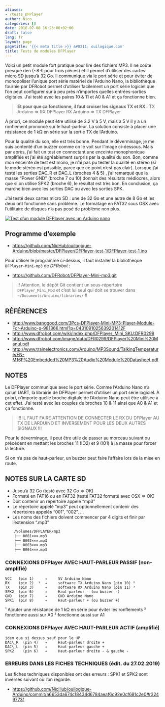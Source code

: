 ```yaml
---
aliases:
- /tests_DFPlayer
author: Nico
categories: []
date: 2016-07-08 16:23:00+02:00
draft: false
lang: fr
layout: page
pagetitle: '{{< meta title >}} &#8211; ouilogique.com'
title: Tests de modules DFPlayer
---
```


Voici un petit module fort pratique pour lire des fichiers MP3.
Il ne coûte presque rien (~8 € pour trois pièces) et il permet d’utiliser des cartes micro SD jusqu’à 32 Go.
Il communique via le port série et pour éviter de monopoliser l’unique port série matériel de l’Arduino Nano, la bibliothèque fournie par DFRobot permet d’utiliser facilement un port série logiciel que l’on peut configurer sur à peu près n’importes quelles entrées-sorties digitales.
J’ai testé avec les paires 10 & 11 et A0 & A1 et ça fonctionne bien.

> **Et pour que ça fonctionne, il faut croiser les signaux TX et RX :**
> TX Arduino ⇒ RX DFPlayer
> RX Arduino ⇒ TX DFPlayer

À priori, ce module peut être utilisé de 3.2 V à 5 V, mais à 5 V il y a un ronflement prononcé sur le haut-parleur.
La solution consiste à placer une résistance de 1 kΩ en série sur la sortie TX de l’Arduino.

Pour la qualité du son, elle est très bonne.
Pendant le déverminage, je me suis contenté d’un buzzer comme on le voit sur l’image ci-dessous.
Mais par après, j’ai fait un test en connectant une enceinte monophonique amplifiée et j’ai été agréablement surpris par la qualité du son.
Bon, comme mon enceinte de test est mono, je n’ai pas pu tester la qualité en stéréo (si le mode stéréo est possible, parce que ce point n’est pas clair).
Lorsque j’ai testé les sorties DAC_R et DAC_L (broches 4 & 5) , j’ai remarqué que la masse “Power GND” (broche 7 ou 10) donnait des résultats médiocres, alors que si on utilise SPK2 (broche 6), le résultat est très bon.
En conclusion, ça marche bien avec les sorties DAC ou avec les sorties SPK.

J’ai testé deux cartes micro SD : une de 32 Go et une autre de 8 Go et les deux ont fonctionné sans problème.
Le formatage en FAT32 sous OSX avec l’utilitaire de disques n’a pas posé de problème non plus.

[![Test d’un module DFPlayer avec un Arduino nano][img_1]][img_1]

[img_1]: ./images/2016-07-08-tests_DFPlayer_001_lowres.jpg

## Programme d’exemple

-   <https://github.com/NicHub/ouilogique-Arduino/blob/master/DFPlayer/DFPlayer-test-1/DFPlayer-test-1.ino>

Pour utiliser le programme ci-dessus, il faut installer la bibliothèque `DFPlayer-Mini-mp3` de *DFRobot* :

-   <https://github.com/DFRobot/DFPlayer-Mini-mp3.git>

> !! Attention, le dépôt Git contient un sous-répertoire `DFPlayer_Mini_Mp3` et c’est lui seul qui doit se trouver dans `~/Documents/Arduino/libraries/` !!

## RÉFÉRENCES

-   <http://www.banggood.com/3Pcs-DFPlayer-Mini-MP3-Player-Module-For-Arduino-p-981366.html?p=0431091025639201412F>
-   <http://www.dfrobot.com/wiki/index.php/DFPlayer_Mini_SKU:DFR0299>
-   <http://www.dfrobot.com/image/data/DFR0299/DFPlayer%20Mini%20Manul.pdf>
-   <http://www.trainelectronics.com/Arduino/MP3Sound/TalkingTemperature/FN-M16P%20Embedded%20MP3%20Audio%20Module%20Datasheet.pdf>

## NOTES

Le DFPlayer communique avec le port série.
Comme l’Arduino Nano n’a qu’un UART, la librairie de DFPlayer permet d’utiliser un port série logiciel.
À priori, n’importe quelle broche digitale de l’Arduino Nano peut être utilisée à cet effet.
J’ai testé avec les couples de broches 10 & 11 ainsi que A0 & A1 et ça fonctionne.

> !!! IL FAUT FAIRE ATTENTION DE CONNECTER LE RX DU DFPlayer AU TX DE L’ARDUINO ET INVERSEMENT POUR LES DEUX AUTRES SIGNAUX !!!

Pour le déverminage, il peut être utile de passer au morceau suivant ou précédent en mettant les broches 11 (IO2) et 9 (IO1) à la masse pour forcer la lecture.

Si on n’a pas de haut-parleur, un buzzer peut faire l’affaire lors de la mise en route.

## NOTES SUR LA CARTE SD

-   Jusqu’à 32 Go (testé avec 32 Go ⇒ OK)
-   Formaté en FAT16 ou en FAT32 (testé FAT32 formaté avec OSX ⇒ OK)
-   Doit contenir un répertoire appelé “mp3”
-   Le répertoire appelé “mp3” peut optionnellement contenir des répertoires appelés “001”, “002”, ...
-   Les noms des fichiers doivent commencer par 4 digits et finir par l’extension “.mp3”

```bash
	/Volumes/DFPLAYER/mp3
	├── 0001×××.mp3
	├── 0002×××.mp3
	├── 0003×××.mp3
	├── 0004×××.mp3
```

### CONNEXIONS DFPlayer AVEC HAUT-PARLEUR PASSIF (non-amplifié)

    VCC   (pin 1)     ⇒     5V Arduino Nano
    RX    (pin 2)  ¹  ⇒     software TX Arduino Nano (pin 10) ²
    TX    (pin 3)     ⇒     software RX Arduino Nano (pin 11) ³
    SPK2  (pin 6)     ⇒     Haut-parleur - (ou buzzer -)
    GND   (pin 7)     ⇒     GND Arduino Nano
    SPK1  (pin 8)     ⇒     Haut-parleur + (ou buzzer +)

¹ Ajouter une résistance de 1 kΩ en série pour éviter les ronflements
² fonctionne aussi sur A0
³ fonctionne aussi sur A1

### CONNEXIONS DFPlayer AVEC HAUT-PARLEUR ACTIF (amplifié)

    idem que si dessus sauf pour le HP
    DAC\_R  (pin 4)   ⇒     Haut-parleur droite +
    DAC\_L  (pin 5)   ⇒     Haut-parleur gauche +
    SPK2    (pin 6)   ⇒     Haut-parleur droite - & gauche -

### ERREURS DANS LES FICHES TECHNIQUES (édit. du 27.02.2019)

Les fiches techniques disponibles ont des erreurs :
SPK1 et SPK2 sont inversés suivant où l’on regarde.

-   <https://github.com/NicHub/ouilogique-Arduino/commit/a6653da674c18434d6784aeaf6c92e0cf681c2e0#r32497731>
